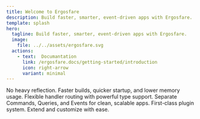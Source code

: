 ```yaml
---
title: Welcome to Ergosfare
description: Build faster, smarter, event-driven apps with Ergosfare.
template: splash
hero:
  tagline: Build faster, smarter, event-driven apps with Ergosfare.
  image:
    file: ../../assets/ergosfare.svg
  actions:
    - text:  Documantation
      link: /ergosfare.docs/getting-started/introduction
      icon: right-arrow
      variant: minimal
---
```



 <div className="pt-20 pb-16 sm:pt-32 sm:pb-20 lg:py-20">
    <div className="relative">
      <StarField client:only className="-top-48 -right-44" />
    </div>


<CardGrid stagger> 
  <Card title="Reflection-Free" icon="zap"> 
    No heavy reflection. Faster builds, quicker startup, and lower memory usage. 
  </Card>
  
  <Card title="Polymorphic Dispatcher" icon="layers"> 
    Flexible handler routing with powerful type support. 
  </Card>
  
  <Card title="CQRS Modular Architecture" icon="grid"> 
    Separate Commands, Queries, and Events for clean, scalable apps. 
  </Card> 
  
  <Card title="Craftable Architecture" icon="puzzle-piece"> 
    First-class plugin system. Extend and customize with ease. 
  </Card> 
</CardGrid>
</div>